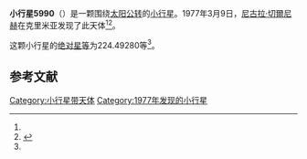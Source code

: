 {{Infobox planet
| bgcolour = #FFFFC0
| name = 5990 Panticapaeon
| symbol = 
| image = 
| caption = 
| discovery = yes
| discovery_ref = 
| discoverer = [[尼古拉·切爾尼赫|尼古拉·切爾尼赫]]
| discovery_site = [[克里米亚|克里米亚]] 
| discovered = 1977年3月9日
| designations = yes
| mp_name = 
| named_after = 
| alt_names = 1977 EO/ 1970 AM / 1984 GB1 / 1985 TQ2 / 1987 AQ
| mp_category = [[主带小行星|主带小行星]]
| orbit_ref = <ref name="a">[http://ssd.jpl.nasa.gov/sbdb.cgi?sstr=5990 5990 Panticapaeon] {{Wayback|url=http://ssd.jpl.nasa.gov/sbdb.cgi?sstr=5990 |date=20201124022705 }}，小行星數據庫瀏覽器（JPL Small-Body Database Browser）－[[美国国家航空航天局|美国国家航空航天局]]喷气推进实验室</ref>
| epoch = 2456400.5 (2013年4月18日更新)
| aphelion = {{convert|2.4571089|AU|km|3|abbr=on|lk=out}}
| perihelion = {{convert|2.0301293|AU|km|3|abbr=on}}
| semimajor = {{convert|2.2436191|AU|km|3|abbr=on}}
| eccentricity = 0.0951542
| period = 1227.501768 [[日|日]]<br />3.36[[儒略年|儒略年]]
| avg_speed = 
| inclination = 7.01910
| asc_node = 344.50477
| mean_anomaly = 
| arg_peri = 224.49280
| satellites = 
| physical_characteristics = yes
| dimensions = 
| mass = 
| density = 
| surface_grav = 
| escape_velocity = 
| sidereal_day = 
| axial_tilt = 
| pole_ecliptic_lat = 
| pole_ecliptic_lon = 
| albedo = 
| temperatures= 
| temp_name1 = 
| mean_temp_1 = 
| max_temp_1 = 
| temp_name2 = 
| max_temp_2 = 
| spectral_type = 
| abs_magnitude = 224.49280
}}

'''小行星5990'''（{{lang-en|5990 Panticapaeon}}）是一颗围绕[[太阳|太阳]][[公转|公转]]的[[小行星|小行星]]。1977年3月9日，[[尼古拉·切爾尼赫|尼古拉·切爾尼赫]]在克里米亚发现了此天体<ref name="a" /><ref>{{cite news|title=小行星列表|url=http://cfa-www.harvard.edu/iau/lists/NumberedMPs.txt|accessdate=2013-07-08|newspaper=哈佛大学|archive-date=2008-05-17|archive-url=https://web.archive.org/web/20080517010638/http://cfa-www.harvard.edu/iau/lists/NumberedMPs.txt|dead-url=no}}</ref>。

这颗小行星的[[绝对星等|绝对星等]]为224.49280等<ref name="a" />。

==参考文献==
{{reflist}}
{{Minor Planet Number|[[小行星5989|小行星5989]]|[[小行星5991|小行星5991]]}}

{{小天体}}

[[Category:小行星带天体|Category:小行星带天体]]
[[Category:1977年发现的小行星|Category:1977年发现的小行星]]

{{asteroid-stub}}